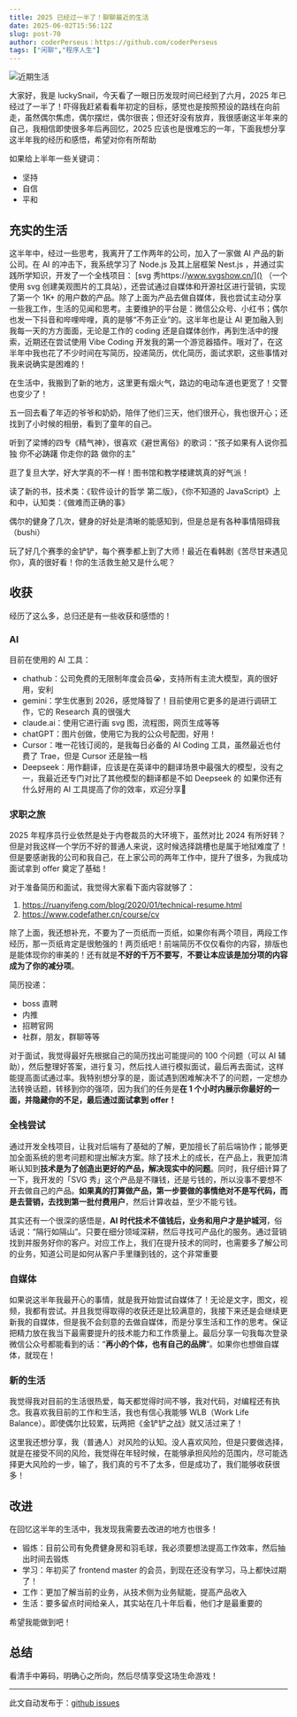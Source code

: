 ```yaml
---
title: 2025 已经过一半了！聊聊最近的生活
date: 2025-06-02T15:56:12Z
slug: post-70
author: coderPerseus：https://github.com/coderPerseus
tags: ["闲聊","程序人生"]
---
```


![近期生活](https://blog-1304565468.cos.ap-shanghai.myqcloud.com/typora/%E8%BF%91%E6%9C%9F%E7%94%9F%E6%B4%BB.webp)

大家好，我是 luckySnail，今天看了一眼日历发现时间已经到了六月，2025 年已经过了一半了！吓得我赶紧看看年初定的目标，感觉也是按照预设的路线在向前走，虽然偶尔焦虑，偶尔摆烂，偶尔很丧；但还好没有放弃，我很感谢这半年来的自己，我相信即使很多年后再回忆，2025 应该也是很难忘的一年，下面我想分享这半年我的经历和感悟，希望对你有所帮助

如果给上半年一些关键词：
- 坚持
- 自信
- 平和

## 充实的生活

这半年中，经过一些思考，我离开了工作两年的公司，加入了一家做 AI 产品的新公司。在 AI 的冲击下，我系统学习了 Node.js 及其上层框架 Nest.js ，并通过实践所学知识，开发了一个全栈项目： [svg 秀https://www.svgshow.cn/]() （一个使用 svg 创建美观图片的工具站），还尝试通过自媒体和开源社区进行营销，实现了第一个 1K+  的用户数的产品。除了上面为产品去做自媒体，我也尝试主动分享一些我工作，生活的见闻和思考。主要维护的平台是：微信公众号、小红书；偶尔也发一下抖音和哔哩哔哩，真的是够“不务正业”的。这半年也是让 AI 更加融入到我每一天的方方面面，无论是工作的 coding 还是自媒体创作，再到生活中的搜索，近期还在尝试使用 Vibe Coding 开发我的第一个游览器插件。哦对了，在这半年中我也花了不少时间在写简历，投递简历，优化简历，面试求职，这些事情对我来说确实是困难的！

在生活中，我搬到了新的地方，这里更有烟火气，路边的电动车道也更宽了！交警也变少了！

五一回去看了年迈的爷爷和奶奶，陪伴了他们三天，他们很开心，我也很开心；还找到了小时候的相册，看到了童年的自己。

听到了梁博的四专《精气神》，很喜欢《避世离俗》的歌词：“孩子如果有人说你孤独 你不必踌躇 你走你的路 做你的主”

逛了复旦大学，好大学真的不一样！图书馆和教学楼建筑真的好气派！

读了新的书，技术类：《软件设计的哲学 第二版》，《你不知道的 JavaScript》上和中，认知类：《做难而正确的事》

偶尔的健身了几次，健身的好处是清晰的能感知到，但是总是有各种事情阻碍我（bushi）

玩了好几个赛季的金铲铲，每个赛季都上到了大师！最近在看韩剧《苦尽甘来遇见你》，真的很好看！你的生活救生舱又是什么呢？

## 收获

经历了这么多，总归还是有一些收获和感悟的！

### AI

目前在使用的 AI 工具：
- chathub：公司免费的无限制年度会员😭，支持所有主流大模型，真的很好用，安利
- gemini：学生优惠到 2026，感觉降智了！目前使用它更多的是进行调研工作，它的 Research 真的很强大
- claude.ai：使用它进行画 svg  图，流程图，网页生成等等
- chatGPT：图片创做，使用它为我的公众号配图，好用！
- Cursor：唯一花钱订阅的，是我每日必备的 AI Coding 工具，虽然最近也付费了 Trae，但是 Cursor 还是独一档
- Deepseek：用作翻译，应该是在英译中的翻译场景中最强大的模型，没有之一，我最近还专门对比了其他模型的翻译都是不如 Deepseek 的
如果你还有什么好用的 AI 工具提高了你的效率，欢迎分享👏
### 求职之旅

2025 年程序员行业依然是处于内卷裁员的大环境下，虽然对比 2024 有所好转？但是对我这样一个学历不好的普通人来说，这时候选择跳槽也是属于地狱难度了！但是要感谢我的公司和我自己，在上家公司的两年工作中，提升了很多，为我成功面试拿到 offer 奠定了基础！

对于准备简历和面试，我觉得大家看下面内容就够了：
1. https://ruanyifeng.com/blog/2020/01/technical-resume.html
2. https://www.codefather.cn/course/cv

除了上面，我还想补充，不要为了一页纸而一页纸，如果你有两个项目，两段工作经历，那一页纸肯定是很勉强的！两页纸吧！前端简历不仅仅看你的内容，排版也是能体现你的审美的！还有就是**不好的千万不要写**，**不要让本应该是加分项的内容成为了你的减分项**。

简历投递：
- boss 直聘
- 内推
- 招聘官网
- 社群，朋友，群聊等等

对于面试，我觉得最好先根据自己的简历找出可能提问的 100 个问题（可以 AI 辅助），然后整理好答案，进行复习，然后找人进行模拟面试，最后再去面试，这样能提高面试通过率。我特别想分享的是，面试遇到困难解决不了的问题，一定想办法转换话题，转移到你的强项，因为我们的任务是**在 1 个小时内展示你最好的一面，并隐藏你的不足，最后通过面试拿到 offer！**

### 全栈尝试

通过开发全栈项目，让我对后端有了基础的了解，更加擅长了前后端协作；能够更加全面系统的思考问题和提出解决方案。除了技术上的成长，在产品上，我更加清晰认知到**技术是为了创造出更好的产品，解决现实中的问题**。同时，我仔细计算了一下，我开发的「SVG 秀」这个产品是不赚钱，还是亏钱的，所以没事不要想不开去做自己的产品。**如果真的打算做产品，第一步要做的事情绝对不是写代码，而是去营销，去找到第一批付费用户**，然后计算收益，至少不能亏钱。

其实还有一个很深的感悟是，**AI 时代技术不值钱后，业务和用户才是护城河**，俗话说：“隔行如隔山”。只要在细分领域深耕，然后寻找可产品化的服务。通过营销找到并服务好你的客户。对应工作上，我们在提升技术的同时，也需要多了解公司的业务，知道公司是如何从客户手里赚到钱的，这个非常重要

### 自媒体

如果说这半年我最开心的事情，就是我开始尝试自媒体了！无论是文字，图文，视频，我都有尝试。并且我觉得取得的收获还是比较满意的，我接下来还是会继续更新我的自媒体，但是我不会刻意的去做自媒体，而是分享生活和工作的思考。保证把精力放在我当下最需要提升的技术能力和工作质量上。最后分享一句我每次登录微信公众号都能看到的话：“**再小的个体，也有自己的品牌**”。如果你也想做自媒体，就现在！

### 新的生活

我觉得我对目前的生活很热爱，每天都觉得时间不够，我对代码，对编程还有执念。我喜欢我目前的工作和生活，我也有信心我能够 WLB（Work Life Balance）。即使偶尔比较累，玩两把《金铲铲之战》就又活过来了！

这里我还想分享，我（普通人）对风险的认知。没人喜欢风险，但是只要做选择，就是在接受不同的风险，我觉得在年轻时候，在能够承担风险的范围内，尽可能选择更大风险的一步，输了，我们真的亏不了太多，但是成功了，我们能够收获很多！

## 改进

在回忆这半年的生活中，我发现我需要去改进的地方也很多！

- 锻炼：目前公司有免费健身房和羽毛球，我必须要想法提高工作效率，然后抽出时间去锻炼
- 学习：年初买了 frontend master 的会员，到现在还没有学习，马上都快过期了！
- 工作：更加了解当前的业务，从技术侧为业务赋能，提高产品收入
- 生活：要多留点时间给亲人，其实站在几十年后看，他们才是最重要的

希望我能做到吧！

## 总结

看清手中筹码，明确心之所向，然后尽情享受这场生命游戏！




---
此文自动发布于：<a href="https://github.com/coderPerseus/blog/issues/70" target="_blank">github issues</a>
